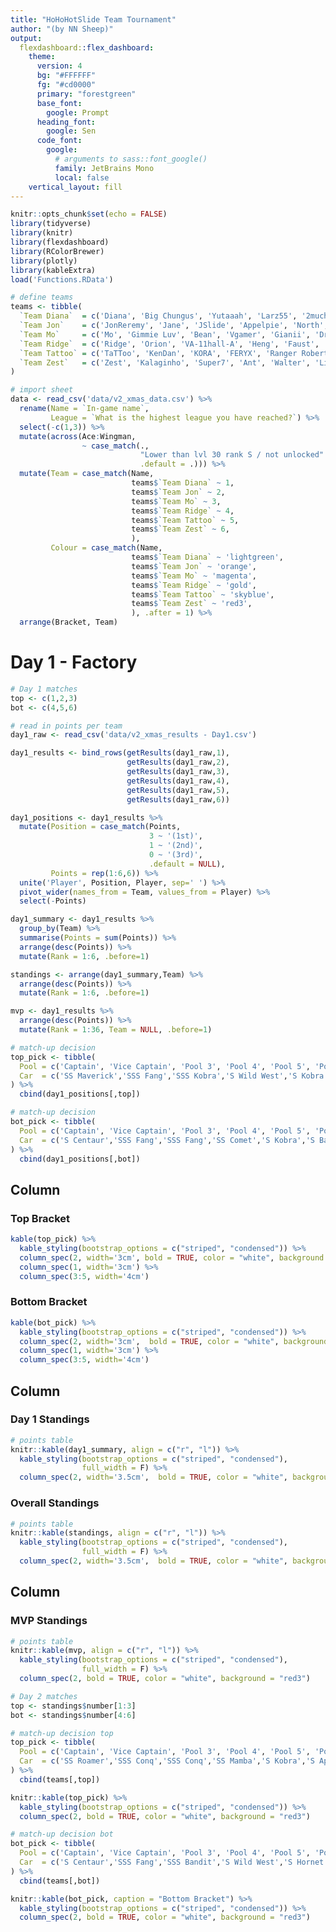 ---
title: "HoHoHotSlide Team Tournament"
author: "(by NN Sheep)"
output: 
  flexdashboard::flex_dashboard:
    theme: 
      version: 4
      bg: "#FFFFFF"
      fg: "#cd0000" 
      primary: "forestgreen"
      base_font: 
        google: Prompt
      heading_font:
        google: Sen
      code_font:
        google: 
          # arguments to sass::font_google() 
          family: JetBrains Mono
          local: false
    vertical_layout: fill
---


```{r setup, include=FALSE}
knitr::opts_chunk$set(echo = FALSE)
library(tidyverse)
library(knitr)
library(flexdashboard)
library(RColorBrewer)
library(plotly)
library(kableExtra)
load('Functions.RData')
```

```{r}
# define teams
teams <- tibble(
  `Team Diana`  = c('Diana', 'Big Chungus', 'Yutaaah', 'Larz55', '2much', 'Doodlise'),
  `Team Jon`    = c('JonReremy', 'Jane', 'JSlide', 'Appelpie', 'North', 'Mr.Wood'),
  `Team Mo`     = c('Mo', 'Gimmie Luv', 'Bean', 'Vgamer', 'Gianii', 'Dreeps'),
  `Team Ridge`  = c('Ridge', 'Orion', 'VA-11hall-A', 'Heng', 'Faust', 'Daav'),
  `Team Tattoo` = c('TaTToo', 'KenDan', 'KORA', 'FERYX', 'Ranger Robert', 'Adopt'),
  `Team Zest`   = c('Zest', 'Kalaginho', 'Super7', 'Ant', 'Walter', 'Linsyuanyu'),
)

# import sheet
data <- read_csv('data/v2_xmas_data.csv') %>%
  rename(Name = `In-game name`,
         League = `What is the highest league you have reached?`) %>%
  select(-c(1,3)) %>%
  mutate(across(Ace:Wingman, 
                ~ case_match(., 
                             "Lower than lvl 30 rank S / not unlocked" ~ "NULL",
                             .default = .))) %>%
  mutate(Team = case_match(Name, 
                           teams$`Team Diana` ~ 1,
                           teams$`Team Jon` ~ 2,
                           teams$`Team Mo` ~ 3,
                           teams$`Team Ridge` ~ 4,
                           teams$`Team Tattoo` ~ 5,
                           teams$`Team Zest` ~ 6,
                           ),
         Colour = case_match(Name, 
                           teams$`Team Diana` ~ 'lightgreen',
                           teams$`Team Jon` ~ 'orange',
                           teams$`Team Mo` ~ 'magenta',
                           teams$`Team Ridge` ~ 'gold',
                           teams$`Team Tattoo` ~ 'skyblue',
                           teams$`Team Zest` ~ 'red3',
                           ), .after = 1) %>%
  arrange(Bracket, Team)
```

# Day 1 - Factory

```{r}
# Day 1 matches
top <- c(1,2,3)
bot <- c(4,5,6)
```

```{r}
# read in points per team
day1_raw <- read_csv('data/v2_xmas_results - Day1.csv') 

day1_results <- bind_rows(getResults(day1_raw,1),
                          getResults(day1_raw,2),
                          getResults(day1_raw,3),
                          getResults(day1_raw,4),
                          getResults(day1_raw,5),
                          getResults(day1_raw,6)) 

day1_positions <- day1_results %>%
  mutate(Position = case_match(Points, 
                               3 ~ '(1st)',
                               1 ~ '(2nd)',
                               0 ~ '(3rd)',
                               .default = NULL),
         Points = rep(1:6,6)) %>%
  unite('Player', Position, Player, sep=' ') %>%
  pivot_wider(names_from = Team, values_from = Player) %>%
  select(-Points)

day1_summary <- day1_results %>%
  group_by(Team) %>%
  summarise(Points = sum(Points)) %>%
  arrange(desc(Points)) %>%
  mutate(Rank = 1:6, .before=1)

standings <- arrange(day1_summary,Team) %>%
  arrange(desc(Points)) %>%
  mutate(Rank = 1:6, .before=1)

mvp <- day1_results %>%
  arrange(desc(Points)) %>%
  mutate(Rank = 1:36, Team = NULL, .before=1)
```

```{r}
# match-up decision
top_pick <- tibble(
  Pool = c('Captain', 'Vice Captain', 'Pool 3', 'Pool 4', 'Pool 5', 'Pool 6'),
  Car  = c('SS Maverick','SSS Fang','SSS Kobra','S Wild West','S Kobra','S Taxi')
) %>%
  cbind(day1_positions[,top])

# match-up decision
bot_pick <- tibble(
  Pool = c('Captain', 'Vice Captain', 'Pool 3', 'Pool 4', 'Pool 5', 'Pool 6'),
  Car  = c('S Centaur','SSS Fang','SSS Fang','SS Comet','S Kobra','S Bandit')
) %>%
  cbind(day1_positions[,bot])
```


Column {data-width=450}
--------------
### Top Bracket
```{r}
kable(top_pick) %>%
  kable_styling(bootstrap_options = c("striped", "condensed")) %>%
  column_spec(2, width='3cm', bold = TRUE, color = "white", background = "red3") %>%
  column_spec(1, width='3cm') %>%
  column_spec(3:5, width='4cm')
```
### Bottom Bracket
```{r}
kable(bot_pick) %>%
  kable_styling(bootstrap_options = c("striped", "condensed")) %>%
  column_spec(2, width='3cm',  bold = TRUE, color = "white", background = "red3") %>%
  column_spec(1, width='3cm') %>%
  column_spec(3:5, width='4cm')
```


Column {data-width=150}
--------------
### Day 1 Standings
```{r}
# points table 
knitr::kable(day1_summary, align = c("r", "l")) %>%
  kable_styling(bootstrap_options = c("striped", "condensed"), 
                full_width = F) %>%
  column_spec(2, width='3.5cm',  bold = TRUE, color = "white", background = "red3")
```
### Overall Standings
```{r}
# points table 
knitr::kable(standings, align = c("r", "l")) %>%
  kable_styling(bootstrap_options = c("striped", "condensed"), 
                full_width = F) %>%
  column_spec(2, width='3.5cm',  bold = TRUE, color = "white", background = "red3")
```

Column {data-width=150}
--------------
### MVP Standings
```{r}
# points table 
knitr::kable(mvp, align = c("r", "l")) %>%
  kable_styling(bootstrap_options = c("striped", "condensed"), 
                full_width = F) %>%
  column_spec(2, bold = TRUE, color = "white", background = "red3")
```



```{r}
# Day 2 matches
top <- standings$number[1:3]
bot <- standings$number[4:6]
```

```{r}
# match-up decision top
top_pick <- tibble(
  Pool = c('Captain', 'Vice Captain', 'Pool 3', 'Pool 4', 'Pool 5', 'Pool 6'),
  Car  = c('SS Roamer','SSS Conq','SSS Conq','SS Mamba','S Kobra','S Apex')
) %>%
  cbind(teams[,top])

knitr::kable(top_pick) %>%
  kable_styling(bootstrap_options = c("striped", "condensed")) %>%
  column_spec(2, bold = TRUE, color = "white", background = "red3")
```

```{r}
# match-up decision bot
bot_pick <- tibble(
  Pool = c('Captain', 'Vice Captain', 'Pool 3', 'Pool 4', 'Pool 5', 'Pool 6'),
  Car  = c('S Centaur','SSS Fang','SSS Bandit','S Wild West','S Hornet','S Comet')
) %>%
  cbind(teams[,bot])

knitr::kable(bot_pick, caption = "Bottom Bracket") %>%
  kable_styling(bootstrap_options = c("striped", "condensed")) %>%
  column_spec(2, bold = TRUE, color = "white", background = "red3")
```











